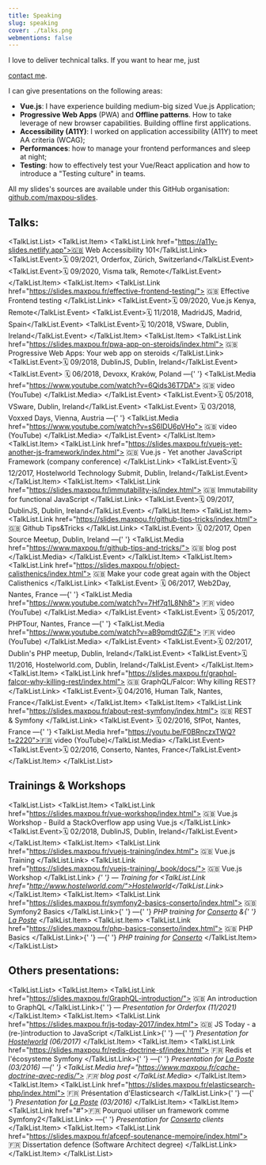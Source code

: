 ```yaml
---
title: Speaking
slug: speaking
cover: ./talks.png
webmentions: false
---
```



I love to deliver technical talks. If you want to hear me, just

<a href="mailto:hello@maxpou.fr?subject=Speaking+Inquiry">contact me</a>.

I can give presentations on the following areas:

- **Vue.js**: I have experience building medium-big sized Vue.js Application;
- **Progressive Web Apps** (PWA) and **Offline patterns**. How to take leverage of new browser
  capabilities. Building offline first applications.
- **Accessibility (A11Y)**: I worked on application accessibility (A11Y) to meet AA criteria (WCAG);
- **Performances**: how to manage your frontend performances and sleep at night;
- **Testing**: how to effectively test your Vue/React application and how to introduce a "Testing
  culture" in teams.

All my slides's sources are available under this GitHub organisation:
[github.com/maxpou-slides](https://github.com/maxpou-slides).

## Talks:

<TalkList.List>
  <TalkList.Item>
    <TalkList.Link href="https://a11y-slides.netlify.app">🇬🇧 Web Accessibility 101</TalkList.Link>
    <TalkList.Event>🗓 09/2021, Orderfox, Zürich, Switzerland</TalkList.Event>
    <TalkList.Event>🗓 09/2020, Visma talk, Remote</TalkList.Event>
  </TalkList.Item>
  <TalkList.Item>
    <TalkList.Link href="https://slides.maxpou.fr/effective-frontend-testing/">
      🇬🇧 Effective Frontend testing
    </TalkList.Link>
    <TalkList.Event>🗓 09/2020, Vue.js Kenya, Remote</TalkList.Event>
    <TalkList.Event>🗓 11/2018, MadridJS, Madrid, Spain</TalkList.Event>
    <TalkList.Event>🗓 10/2018, VSware, Dublin, Ireland</TalkList.Event>
  </TalkList.Item>
  <TalkList.Item>
    <TalkList.Link href="https://slides.maxpou.fr/pwa-app-on-steroids/index.html">
      🇬🇧 Progressive Web Apps: Your web app on steroids
    </TalkList.Link>
    <TalkList.Event>🗓 09/2018, DublinJS, Dublin, Ireland</TalkList.Event>
    <TalkList.Event>
      🗓 06/2018, Devoxx, Kraków, Poland —{' '}
      <TalkList.Media href="https://www.youtube.com/watch?v=6Qids36T7DA">
        🇬🇧 video (YouTube)
      </TalkList.Media>
    </TalkList.Event>
    <TalkList.Event>🗓 05/2018, VSware, Dublin, Ireland</TalkList.Event>
    <TalkList.Event>
      🗓 03/2018, Voxxed Days, Vienna, Austria —{' '}
      <TalkList.Media href="https://www.youtube.com/watch?v=sS6IDU6pVHo">
        🇬🇧 video (YouTube)
      </TalkList.Media>
    </TalkList.Event>
  </TalkList.Item>
  <TalkList.Item>
    <TalkList.Link href="https://slides.maxpou.fr/vuejs-yet-another-js-framework/index.html">
      🇬🇧 Vue.js - Yet another JavaScript Framework (company conference)
    </TalkList.Link>
    <TalkList.Event>🗓 12/2017, Hostelworld Technology Submit, Dublin, Ireland</TalkList.Event>
  </TalkList.Item>
  <TalkList.Item>
    <TalkList.Link href="https://slides.maxpou.fr/immutability-js/index.html">
      🇬🇧 Immutability for functional JavaScript
    </TalkList.Link>
    <TalkList.Event>🗓 09/2017, DublinJS, Dublin, Ireland</TalkList.Event>
  </TalkList.Item>
  <TalkList.Item>
    <TalkList.Link href="https://slides.maxpou.fr/github-tips-tricks/index.html">
      🇬🇧 Github Tips&amp;Tricks
    </TalkList.Link>
    <TalkList.Event>
      🗓 02/2017, Open Source Meetup, Dublin, Ireland —{' '}
      <TalkList.Media href="https://www.maxpou.fr/github-tips-and-tricks/">
        🇬🇧 blog post
      </TalkList.Media>
    </TalkList.Event>
  </TalkList.Item>
  <TalkList.Item>
    <TalkList.Link href="https://slides.maxpou.fr/object-calisthenics/index.html">
      🇬🇧 Make your code great again with the Object Calisthenics
    </TalkList.Link>
    <TalkList.Event>
      🗓 06/2017, Web2Day, Nantes, France —{' '}
      <TalkList.Media href="https://www.youtube.com/watch?v=7Hf7q1L8Nh8">
        🇫🇷 video (YouTube)
      </TalkList.Media>
    </TalkList.Event>
    <TalkList.Event>
      🗓 05/2017, PHPTour, Nantes, France —{' '}
      <TalkList.Media href="https://www.youtube.com/watch?v=aB9pmdtGZjE">
        🇫🇷 video (YouTube)
      </TalkList.Media>
    </TalkList.Event>
    <TalkList.Event>🗓 02/2017, Dublin's PHP meetup, Dublin, Ireland</TalkList.Event>
    <TalkList.Event>🗓 11/2016, Hostelworld.com, Dublin, Ireland</TalkList.Event>
  </TalkList.Item>
  <TalkList.Item>
    <TalkList.Link href="https://slides.maxpou.fr/graphql-falcor-why-killing-rest/index.html">
      🇬🇧 GraphQL/Falcor: Why killing REST?
    </TalkList.Link>
    <TalkList.Event>🗓 04/2016, Human Talk, Nantes, France</TalkList.Event>
  </TalkList.Item>
  <TalkList.Item>
    <TalkList.Link href="https://slides.maxpou.fr/about-rest-symfony/index.html">
      🇬🇧 REST &amp; Symfony
    </TalkList.Link>
    <TalkList.Event>
      🗓 02/2016, SfPot, Nantes, France —{' '}
      <TalkList.Media href="https://youtu.be/F0BRnczxTWQ?t=2220">🇫🇷 video (YouTube)</TalkList.Media>
    </TalkList.Event>
    <TalkList.Event>🗓 02/2016, Conserto, Nantes, France</TalkList.Event>
  </TalkList.Item>
</TalkList.List>

## Trainings & Workshops

<TalkList.List>
  <TalkList.Item>
    <TalkList.Link href="https://slides.maxpou.fr/vue-workshop/index.html">
      🇬🇧 Vue.js Workshop - Build a StackOverflow app using Vue.js
    </TalkList.Link>
    <TalkList.Event>🗓 02/2018, DublinJS, Dublin, Ireland</TalkList.Event>
  </TalkList.Item>
  <TalkList.Item>
    <TalkList.Link href="https://slides.maxpou.fr/vuejs-training/index.html">
      🇬🇧 Vue.js Training
    </TalkList.Link>
    <TalkList.Link href="https://slides.maxpou.fr/vuejs-training/_book/docs/">
      🇬🇧 Vue.js Workshop
    </TalkList.Link>
    <em>
      {' '}
      — Training for <TalkList.Link href="http://www.hostelworld.com/">Hostelworld</TalkList.Link>
    </em>
  </TalkList.Item>
  <TalkList.Item>
    <TalkList.Link href="https://slides.maxpou.fr/symfony2-basics-conserto/index.html">
      🇬🇧 Symfony2 Basics
    </TalkList.Link>{' '}
    —{' '}
    <em>
      PHP training for <a href="http://www.conserto.pro/">Conserto</a> &amp;{' '}
      <a href="http://www.laposte.fr">La Poste</a>
    </em>
  </TalkList.Item>
  <TalkList.Item>
    <TalkList.Link href="https://slides.maxpou.fr/php-basics-conserto/index.html">
      🇬🇧 PHP Basics
    </TalkList.Link>{' '}
    —{' '}
    <em>
      PHP training for <a href="http://www.conserto.pro/">Conserto</a>
    </em>
  </TalkList.Item>
</TalkList.List>

## Others presentations:

<TalkList.List>
  <TalkList.Item>
    <TalkList.Link href="https://slides.maxpou.fr/GraphQL-introduction/">
      🇬🇧 An introduction to GraphQL
    </TalkList.Link>{' '}
    — <em>Presentation for Orderfox (11/2021)</em>
  </TalkList.Item>
  <TalkList.Item>
    <TalkList.Link href="https://slides.maxpou.fr/js-today-2017/index.html">
      🇬🇧 JS Today - a (re-)introduction to JavaScript
    </TalkList.Link>{' '}
    —{' '}
    <em>
      Presentation for <a href="https://www.hostelworld.com/">Hostelworld</a> (06/2017)
    </em>
  </TalkList.Item>
  <TalkList.Item>
    <TalkList.Link href="https://slides.maxpou.fr/redis-doctrine-sf/index.html">
      🇫🇷 Redis et l'écosysteme Symfony
    </TalkList.Link>{' '}
    —{' '}
    <em>
      Presentation for <a href="http://www.laposte.fr">La Poste</a> (03/2016) —{' '}
      <TalkList.Media href="https://www.maxpou.fr/cache-doctrine-avec-redis/">
        🇫🇷 blog post
      </TalkList.Media>
    </em>
  </TalkList.Item>
  <TalkList.Item>
    <TalkList.Link href="https://slides.maxpou.fr/elasticsearch-php/index.html">
      🇫🇷 Présentation d'Elasticsearch
    </TalkList.Link>{' '}
    —{' '}
    <em>
      Presentation for <a href="http://www.laposte.fr">La Poste</a> (03/2016)
    </em>
  </TalkList.Item>
  <TalkList.Item>
    <TalkList.Link href="#">🇫🇷 Pourquoi utiliser un framework comme Symfony2</TalkList.Link> —{' '}
    <em>
      Presentation for <a href="http://www.conserto.pro/">Conserto</a> clients
    </em>
  </TalkList.Item>
  <TalkList.Item>
    <TalkList.Link href="https://slides.maxpou.fr/afcepf-soutenance-memoire/index.html">
      🇫🇷 Dissertation defence (Software Architect degree)
    </TalkList.Link>
  </TalkList.Item>
</TalkList.List>
